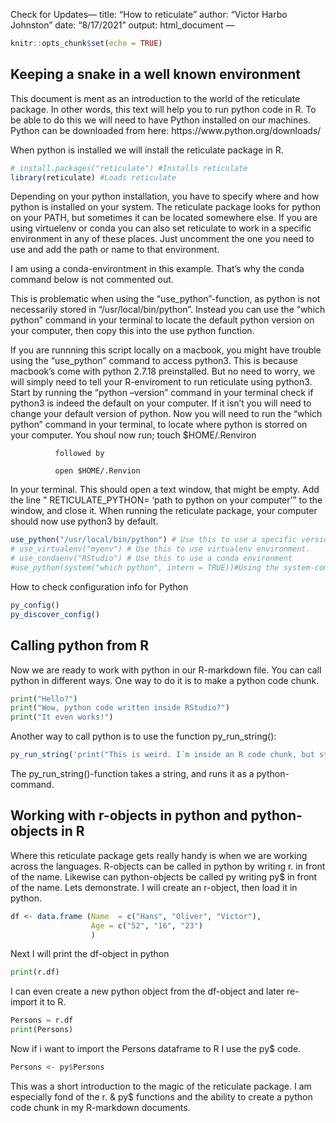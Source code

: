 Check for Updates---
title: "How to reticulate"
author: "Victor Harbo Johnston"
date: "8/17/2021"
output: html_document
---

```r
knitr::opts_chunk$set(echo = TRUE)
```

## Keeping a snake in a well known environment
This document is ment as an introduction to the world of the reticulate package. In other words, this text will help you to run python code in R. To be able to do this we will need to have Python installed on our machines. Python can be downloaded from here: https://www.python.org/downloads/

When python is installed we will install the reticulate package in R. 

```r
# install.packages("reticulate") #Installs reticulate
library(reticulate) #Loads reticulate
```

Depending on your python installation, you have to specify where and how python is installed on your system. The reticulate package looks for python on your PATH, but sometimes it can be located somewhere else. If you are using virtuelenv or conda you can also set reticulate to work in a specific environment in any of these places. Just uncomment the one you need to use and add the path or name to that environment.

I am using a conda-environtment in this example. That's why the conda command below is not commented out.

This is problematic when using the "use_python"-function, as python is not necessarily stored in "/usr/local/bin/python". Instead you can use the "which python" command in your terminal to locate the default python version on your computer, then copy this into the use python function.

If you are runnning this script locally on a macbook, you might have trouble using the "use_python" command to access python3. This is because macbook's come with python 2.7.18 preinstalled. But no need to worry, we will simply need to tell your R-enviroment to run reticulate using python3.
Start by running the "python --version" command in your terminal check if python3 is indeed the default on your computer. If it isn't you will need to change your default version of python.
Now you will need to run the "which python" command in your terminal, to locate where python is storred on your computer. You shoul now run; 
              touch $HOME/.Renviron
              
              followed by
              
              open $HOME/.Renvion
In your terminal. This should open a text window, that might be empty. Add the line "	RETICULATE_PYTHON=  'path to python on your computer'" to the window, and close it.
When running the reticulate package, your computer should now use python3 by default.

```r
use_python("/usr/local/bin/python") # Use this to use a specific version of python on your system.
# use_virtualenv("myenv") # Use this to use virtualenv environment.
# use_condaenv("RStudio") # Use this to use a conda environment
#use_python(system("which python", intern = TRUE))#Using the system-commmand to locate python on your computer. "intern = TRUE" tells the system-command to save the output as a string.
```

How to check configuration info for Python
```r
py_config()
py_discover_config()
```


## Calling python from R

Now we are ready to work with python in our R-markdown file. You can call python in different ways. One way to do it is to make a python code chunk. 
```python
print("Hello?")
print("Wow, python code written inside RStudio?")
print("It even works!")
```
Another way to call python is to use the function py_run_string():

```r
py_run_string('print("This is weird. I´m inside an R code chunk, but still I´m speaking python!")')
```
The py_run_string()-function takes a string, and runs it as a python-command.

## Working with r-objects in python and python-objects in R
Where this reticulate package gets really handy is when we are working across the languages. R-objects can be called in python by writing r. in front of the name. Likewise can python-objects be called py writing py$ in front of the name. Lets demonstrate. I will create an r-object, then load it in python.

```r
df <- data.frame (Name  = c("Hans", "Oliver", "Victor"),
                  Age = c("52", "16", "23")
                  )
```

Next I will print  the df-object in python
```python
print(r.df)
```
I can even create a new python object from the df-object and later re-import it to R.
```python
Persons = r.df
print(Persons)
```
Now if i want to import the Persons dataframe to R I use the py$ code.
```r
Persons <- py$Persons
```

This was a short introduction to the magic of the reticulate package. I am especially fond of the r. & py$ functions and the ability to create a python code chunk in my R-markdown documents.